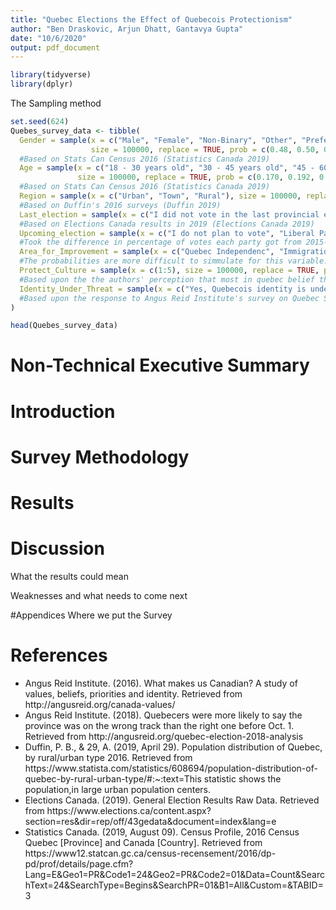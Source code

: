 ```yaml
---
title: "Quebec Elections the Effect of Quebecois Protectionism"
author: "Ben Draskovic, Arjun Dhatt, Gantavya Gupta"
date: "10/6/2020"
output: pdf_document
---
```


```r
library(tidyverse)
library(dplyr)
```

The Sampling method 

```r
set.seed(624)
Quebes_survey_data <- tibble(
  Gender = sample(x = c("Male", "Female", "Non-Binary", "Other", "Prefer not to say"), 
                  size = 100000, replace = TRUE, prob = c(0.48, 0.50, 0.01, 0.001, 0.009)), 
  #Based on Stats Can Census 2016 (Statistics Canada 2019)
  Age = sample(x = c("18 - 30 years old", "30 - 45 years old", "45 - 60 years old", "60+ years old", "17 years old or younger"), 
               size = 100000, replace = TRUE, prob = c(0.170, 0.192, 0.217, 0.252, 0.169)), 
  #Based on Stats Can Census 2016 (Statistics Canada 2019)
  Region = sample(x = c("Urban", "Town", "Rural"), size = 100000, replace = TRUE, prob = c(0.592, 0.086, 0.322)), 
  #Based on Duffin's 2016 surveys (Duffin 2019)
  Last_election = sample(x = c("I did not vote in the last provincial election", "I voted for the Liberal party", "I voted for the Conservative party", "I voted for the NDP party", "I voted for the Green party", "I voted for the Bloc Quebecois", "I voted for a party not listed above"), size = 100000, replace = TRUE, prob = c(0.327, 0.231, 0.108, 0.073, 0.030, 0.218, 0.013)), 
  #Based on Elections Canada results in 2019 (Elections Canada 2019)
  Upcoming_election = sample(x = c("I do not plan to vote", "Liberal Party", "Conservative Party", "NDP Party", "Green Party", "Bloc Quebecois", "A party not listed above"), size = 100000, replace = TRUE, prob = c(0.327, 0.23, 0.11, 0.024, 0.038, 0.26, 0.011)),
  #Took the difference in percentage of votes each party got from 2015-2019 in  Quebec. Divided that difference by 2 making the assumption that the extreme trends would slow and assumed the same level of voter participation (Elections Canada 2019)
  Area_for_Improvement = sample(x = c("Quebec Independenc", "Immigration", "Education", "Health Care", "Environment", "Other"), size = 100000, replace = TRUE, prob = c(0.15,0.15,0.1,0.3,0.15,0.15)),
  #The probabilities are more difficult to simmulate for this variable. However based upon the finding of Angus Reid Institute's Survey these are some of the stand out categories. Also the rough distribution found was a large focus on Health care with fairly similar rate of interest in other issues (Angus Reid Institute 2018)
  Protect_Culture = sample(x = c(1:5), size = 100000, replace = TRUE, prob = c(0.1, 0.2, 0.3, 0.2, 0.2)),
  #Based upon the the authors' perception that most in quebec belief that some level of protection is needed, and the continued existance of succession movements where 35% of Angus Reid Institute's survery respondants favored Quebec Sovereignty  (Angus Reid Institute 2018)
  Identity_Under_Threat = sample(x = c("Yes, Quebecois identity is under threat.", "No, it is a fictional issue.", "There are some threats but they are exaggerated.", "Don't Know"), size = 100000, replace = TRUE, prob = c(0.4,0.3,0.25,0.05))
  #Based upon the response to Angus Reid Institute's survey on Quebec Sovereignty, assuming a slightly higher rate would beleive that there is a credible threat than those seeking Independence, and that there would be a split among those not seeking independence on how they respond between Fictional issue and exagerated  (Angus Reid Institute 2016)
)

head(Quebes_survey_data)

```

# Non-Technical Executive Summary

# Introduction

# Survey Methodology

# Results

# Discussion
What the results could mean 

Weaknesses and what needs to come next 


#Appendices 
Where we put the Survey 




# References 
- Angus Reid Institute. (2016). What makes us Canadian? A study of values, beliefs, priorities and identity. Retrieved from http://angusreid.org/canada-values/
- Angus Reid Institute. (2018). Quebecers were more likely to say the province was on the wrong track than the right one before Oct. 1. Retrieved from http://angusreid.org/quebec-election-2018-analysis
- Duffin, P. B., & 29, A. (2019, April 29). Population distribution of Quebec, by rural/urban type 2016. Retrieved from https://www.statista.com/statistics/608694/population-distribution-of-quebec-by-rural-urban-type/#:~:text=This statistic shows the population,in large urban population centers.
- Elections Canada. (2019). General Election Results Raw Data. Retrieved from https://www.elections.ca/content.aspx?section=res&dir=rep/off/43gedata&document=index&lang=e
- Statistics Canada. (2019, August 09). Census Profile, 2016 Census Quebec [Province] and Canada [Country]. Retrieved from https://www12.statcan.gc.ca/census-recensement/2016/dp-pd/prof/details/page.cfm?Lang=E&Geo1=PR&Code1=24&Geo2=PR&Code2=01&Data=Count&SearchText=24&SearchType=Begins&SearchPR=01&B1=All&Custom=&TABID=3


